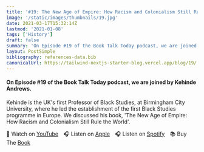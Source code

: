 ```yaml
---
title: '#19: The New Age of Empire: How Racism and Colonialism Still Rule: Interview with Kehinde Andrews'
image: '/static/images/thumbnails/19.jpg'
date: 2021-03-17T15:32:14Z
lastmod: '2021-01-08'
tags: ['History']
draft: false
summary: 'On Episode #19 of the Book Talk Today podcast, we are joined by Kehinde Andrews. Kehinde is the UKs first Professor of Black Studies, at Birmingham City University, where he led the establishment of the first Black Studies programme in Europe. We discussed his book, The New Age of Empire: How Racism and Colonialism Still Rule the World.'
layout: PostSimple
bibliography: references-data.bib
canonicalUrl: https://tailwind-nextjs-starter-blog.vercel.app/blog/19/
---
```


#### On Episode #19 of the Book Talk Today podcast, we are joined by Kehinde Andrews.

Kehinde is the UK's first Professor of Black Studies, at Birmingham City University, where he led the establishment of the first Black Studies programme in Europe. We discussed his book, 'The New Age of Empire: How Racism and Colonialism Still Rule the World'.

🎥&nbsp;Watch on [YouTube]&emsp;🎧&nbsp;Listen on [Apple]&emsp;🎧&nbsp;Listen on [Spotify]&emsp;📚&nbsp;Buy The [Book]&emsp;

[youtube]: https://youtu.be/ulONYhsGlSo
[apple]: https://podcasts.apple.com/gb/podcast/19-the-new-age-of-empire-how-racism-and/id1525619296?i=1000513411532
[spotify]: https://open.spotify.com/episode/2qYDRNrGRus8ytQQwt7HHY?si=7zNQnTPIRvKK-yZl_27ILg
[book]: https://amzn.to/3A7nhYL
